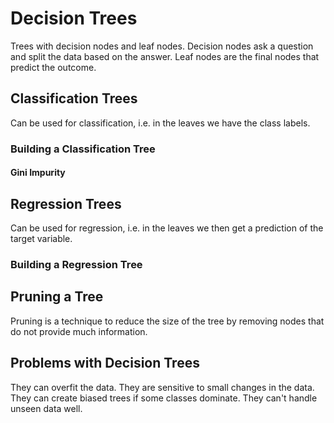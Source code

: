 
# Decision Trees

Trees with decision nodes and leaf nodes. Decision nodes ask a question and split the data based on the answer. 
Leaf nodes are the final nodes that predict the outcome. 

## Classification Trees

Can be used for classification, i.e. in the leaves we have the class labels.

### Building a Classification Tree

#### Gini Impurity

## Regression Trees

Can be used for regression, i.e. in the leaves we then get a prediction of the target variable.

### Building a Regression Tree

## Pruning a Tree

Pruning is a technique to reduce the size of the tree by removing nodes that do not provide much information.

## Problems with Decision Trees

They can overfit the data. They are sensitive to small changes in the data. They can create biased trees if some classes dominate. 
They can't handle unseen data well.